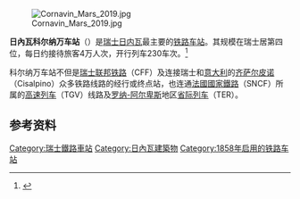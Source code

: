 [[File:Cornavin_Mars_2019.jpg|thumb]]

'''日內瓦科尔纳万车站'''（{{lang-fr|Gare de Genève-Cornavin}}）是[[瑞士|瑞士]][[日内瓦|日内瓦]]最主要的[[铁路车站|铁路车站]]。其规模在瑞士居第四位，每日约接待旅客4万人次，开行列车230车次。<ref name="swissinfo">{{cite web
| url=http://www.swissinfo.org/fre/a_la_une/detail/La_gare_de_Cornavin_une_friche_en_mutation.html?siteSect=105&sid=5126970&cKey=1091783363000
| title=La gare de Cornavin, une friche en mutation
| author=swissinfo.ch
| accessdate=2007-12-21
| archive-date=2008-10-29
| archive-url=https://web.archive.org/web/20081029030250/http://www.swissinfo.org/fre/a_la_une/detail/La_gare_de_Cornavin_une_friche_en_mutation.html?siteSect=105&sid=5126970&cKey=1091783363000
| dead-url=no
}}</ref>

科尔纳万车站不但是[[瑞士联邦铁路|瑞士联邦铁路]]（CFF）及连接瑞士和[[意大利|意大利]]的[[齐萨尔皮诺|齐萨尔皮诺]]（Cisalpino）众多铁路线路的经行或终点站，也连通[[法國國家鐵路|法國國家鐵路]]（SNCF）所属的[[法国高速列车|高速列车]]（TGV）线路及[[罗纳-阿尔卑斯|罗纳-阿尔卑斯]]地区[[法国省际列车|省际列车]]（TER）。

==参考资料==
{{reflist}}

{{鐵路車站小作品}}

[[Category:瑞士鐵路車站|Category:瑞士鐵路車站]]
[[Category:日內瓦建築物|Category:日內瓦建築物]]
[[Category:1858年启用的铁路车站|Category:1858年启用的铁路车站]]
